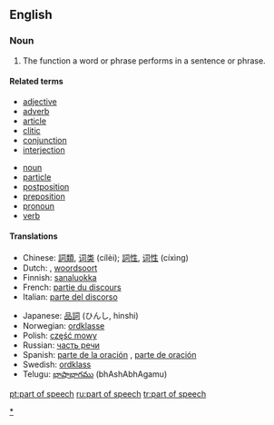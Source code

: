 ==English==
{{wikipedia}}

===Noun===
{{en-noun|sg=[[part]] of [[speech]]|pl=parts of speech}}

# {{grammar}} The function a word or phrase performs in a sentence or phrase.

====Related terms====
{{rel-top|parts of speech}}
*[[adjective]]
*[[adverb]]
*[[article]]
*[[clitic]]
*[[conjunction]]
*[[interjection]]
{{rel-mid}}
*[[noun]]
*[[particle]]
*[[postposition]]
*[[preposition]]
*[[pronoun]]
*[[verb]]
{{rel-bottom}}

====Translations====
{{trans-top|the function a word or phrase performs}}
*Chinese: [[詞類]], [[词类]] (cílèi); [[詞性]], [[词性]] (cíxìng)
*Dutch: {{t|nl|zinsdeel|n}}, [[woordsoort]] {{f}}
*Finnish: [[sanaluokka]]
*French: [[partie du discours]] {{f}}
*Italian: [[parte del discorso]] {{f}}
{{trans-mid}}
*Japanese: [[品詞]] (ひんし, hinshi)
*Norwegian: [[ordklasse]]
*Polish: [[część mowy]] {{f}}
*Russian: [[часть речи]] {{f}}
*Spanish: [[parte de la oración]] {{f}}, [[parte de oración]] {{f}}
*Swedish: [[ordklass]] {{c}}
*Telugu: [[భాషాభాగము]] (bhAshAbhAgamu)
{{trans-bottom}}

[[Category:Parts of speech|*]]

[[pt:part of speech]]
[[ru:part of speech]]
[[tr:part of speech]]